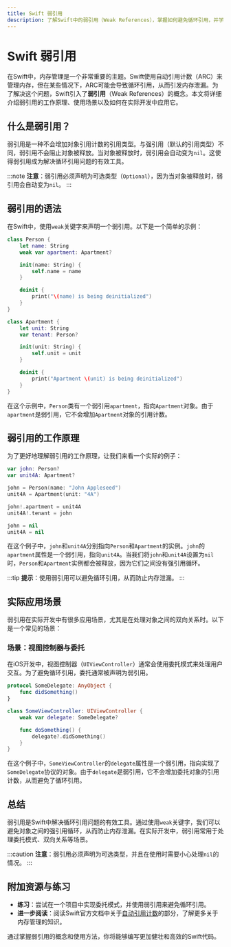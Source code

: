 ```yaml
---
title: Swift 弱引用
description: 了解Swift中的弱引用（Weak References），掌握如何避免循环引用，并学习在实际开发中的应用场景。
---
```


# Swift 弱引用

在Swift中，内存管理是一个非常重要的主题。Swift使用自动引用计数（ARC）来管理内存，但在某些情况下，ARC可能会导致循环引用，从而引发内存泄漏。为了解决这个问题，Swift引入了**弱引用**（Weak References）的概念。本文将详细介绍弱引用的工作原理、使用场景以及如何在实际开发中应用它。

## 什么是弱引用？

弱引用是一种不会增加对象引用计数的引用类型。与强引用（默认的引用类型）不同，弱引用不会阻止对象被释放。当对象被释放时，弱引用会自动变为`nil`。这使得弱引用成为解决循环引用问题的有效工具。

:::note
**注意**：弱引用必须声明为可选类型（`Optional`），因为当对象被释放时，弱引用会自动变为`nil`。
:::

## 弱引用的语法

在Swift中，使用`weak`关键字来声明一个弱引用。以下是一个简单的示例：

```swift
class Person {
    let name: String
    weak var apartment: Apartment?

    init(name: String) {
        self.name = name
    }

    deinit {
        print("\(name) is being deinitialized")
    }
}

class Apartment {
    let unit: String
    var tenant: Person?

    init(unit: String) {
        self.unit = unit
    }

    deinit {
        print("Apartment \(unit) is being deinitialized")
    }
}
```

在这个示例中，`Person`类有一个弱引用`apartment`，指向`Apartment`对象。由于`apartment`是弱引用，它不会增加`Apartment`对象的引用计数。

## 弱引用的工作原理

为了更好地理解弱引用的工作原理，让我们来看一个实际的例子：

```swift
var john: Person?
var unit4A: Apartment?

john = Person(name: "John Appleseed")
unit4A = Apartment(unit: "4A")

john!.apartment = unit4A
unit4A!.tenant = john

john = nil
unit4A = nil
```

在这个例子中，`john`和`unit4A`分别指向`Person`和`Apartment`的实例。`john`的`apartment`属性是一个弱引用，指向`unit4A`。当我们将`john`和`unit4A`设置为`nil`时，`Person`和`Apartment`实例都会被释放，因为它们之间没有强引用循环。

:::tip
**提示**：使用弱引用可以避免循环引用，从而防止内存泄漏。
:::

## 实际应用场景

弱引用在实际开发中有很多应用场景，尤其是在处理对象之间的双向关系时。以下是一个常见的场景：

### 场景：视图控制器与委托

在iOS开发中，视图控制器（`UIViewController`）通常会使用委托模式来处理用户交互。为了避免循环引用，委托通常被声明为弱引用。

```swift
protocol SomeDelegate: AnyObject {
    func didSomething()
}

class SomeViewController: UIViewController {
    weak var delegate: SomeDelegate?

    func doSomething() {
        delegate?.didSomething()
    }
}
```

在这个例子中，`SomeViewController`的`delegate`属性是一个弱引用，指向实现了`SomeDelegate`协议的对象。由于`delegate`是弱引用，它不会增加委托对象的引用计数，从而避免了循环引用。

## 总结

弱引用是Swift中解决循环引用问题的有效工具。通过使用`weak`关键字，我们可以避免对象之间的强引用循环，从而防止内存泄漏。在实际开发中，弱引用常用于处理委托模式、双向关系等场景。

:::caution
**注意**：弱引用必须声明为可选类型，并且在使用时需要小心处理`nil`的情况。
:::

## 附加资源与练习

- **练习**：尝试在一个项目中实现委托模式，并使用弱引用来避免循环引用。
- **进一步阅读**：阅读Swift官方文档中关于[自动引用计数](https://docs.swift.org/swift-book/LanguageGuide/AutomaticReferenceCounting.html)的部分，了解更多关于内存管理的知识。

通过掌握弱引用的概念和使用方法，你将能够编写更加健壮和高效的Swift代码。
